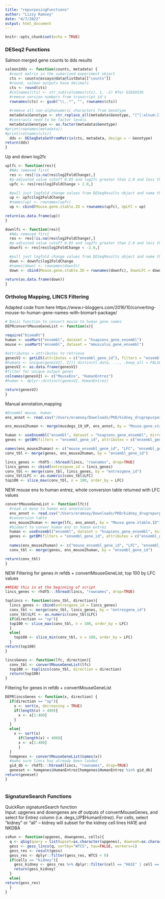 ```yaml
---
title: "repurposingFunctions"
author: "Lizzy Ramsey"
date: "4/7/2022"
output: html_document
---
```


```r
knitr::opts_chunk$set(echo = TRUE)
```

### DESeq2 Functions

Salmon merged gene counts to dds results
```r
salmon2dds <- function(counts, metadata) {
  #count matrix in the sumarized experiment object
  cts <- counts@assays@data@listData[["counts"]]
  #round, salmon outputs have decimals
  cts <- round(cts)
  #colnames(cts) <- str_sub(colnames(cts), 1, -2) #for GSE69556
  #remove version numbers from transcript id's
  rownames(cts) <- gsub("\\..*", "", rownames(cts))
  
  #remove all non-alphanumeric characters from Genotype
  metadata$Genotype <- str_replace_all(metadata$Genotype, "[^[:alnum:]]", "")
  #contrasts need to be factor levels
  metadata$Genotype <- as.factor(metadata$Genotype)
#print(rownames(metadata))
#print(colnames(cts))
  dds <- DESeqDataSetFromMatrix(cts, metadata, design = ~ Genotype)
return(dds)
}

```


Up and down log2fc
```r
uplfc <- function(res){
  #NAs removed first
  res <- res[!is.na(res$log2FoldChange),]
  #p-adjusted value cutoff 0.05 and log2fc greater than 2.0 and less than -2.0
  upfc <- res[res$log2FoldChange > 2.0,]

  #pull just logfold change values from DESeqResults object and name the values by associated gene
  up <- upfc$log2FoldChange
  #names(up) <- rownames(upfc)
  up <- cbind(Mouse.gene.stable.ID = rownames(upfc), UpLFC = up)
  
return(as.data.frame(up))
}

downlfc <- function(res){
  #NAs removed first
  res <- res[!is.na(res$log2FoldChange),]
  #p-adjusted value cutoff 0.05 and log2fc greater than 2.0 and less than -2.0
  downfc <- res[res$log2FoldChange < -2.0,]

  #pull just logfold change values from DESeqResults object and name the values by associated gene
  down <- downfc$log2FoldChange
  #names(down) <- rownames(downfc)
  down <- cbind(Mouse.gene.stable.ID = rownames(downfc), DownLFC = down)
  
return(as.data.frame(down))
}
```

### Ortholog Mapping, LINCS Filtering
Adapted code from here https://www.r-bloggers.com/2016/10/converting-mouse-to-human-gene-names-with-biomart-package/ 
```r
# Basic function to convert mouse to human gene names
DEPRconvertMouseGeneList <- function(x){

require("biomaRt")
human <- useMart("ensembl", dataset = "hsapiens_gene_ensembl")
mouse <- useMart("ensembl", dataset = "mmusculus_gene_ensembl")

#attributes = attributes to retrieve
genesV2 <- getLDS(attributes = c("ensembl_gene_id"), filters = "ensembl_gene_id", values = x, mart = mouse, attributesL = c("entrezgene_id"), martL = human, uniqueRows=T)
#humanx <- unique(genesV2[, 2])] distinct(.data, ..., .keep_all = FALSE) 
genesV2 <- as.data.frame(genesV2)
#filter for unique output genes
colnames(genesV2) <- c("MouseEns", "HumanEntrez")
#human <- dplyr::distinct(genesV2, HumanEntrez) 

return(genesV2)
}
```

Manual annotation,mapping
```r
#Ensembl mouse, human
ens_annot <- read.csv("/Users/eramsey/Downloads/PKD/kidney_drugrepurposing/data/annot_ens_humanmouse.csv")

ens_mouse2human <- merge(musdegs_19_UP, ens_annot, by = "Mouse.gene.stable.ID")

human <- useEnsembl("ensembl", dataset = "hsapiens_gene_ensembl", mirror = "useast")
genes <- getBM(filters = "ensembl_gene_id", attributes = c("ensembl_gene_id","entrezgene_id"), values = ens_mouse2human$Gene.stable.ID, mart = human)

names(ens_mouse2human) <- c("mouse_ensembl_gene_id", "LFC", "ensembl_gene_id")
conv_tbl <- merge(genes, ens_mouse2human, by = "ensembl_gene_id")

lincs_genes <- rhdf5:::h5read(lincs, "rownames", drop=TRUE)
lincs_genes <- cbind(entrezgene_id = lincs_genes)
conv_tbl <- merge(conv_tbl, lincs_genes, by = "entrezgene_id")
conv_tbl$LFC <- as.numeric(conv_tbl$LFC)
top100 <- slice_max(conv_tbl, n = 100, order_by = LFC)
```

NEW mouse ens to human entrez, whole conversion table returned with LFC values
```r
convertMouseGeneList <- function(lfc){
  #read in mose to human ens annotation
  ens_annot <- read.csv("/Users/eramsey/Downloads/PKD/kidney_drugrepurposing/data/annot_ens_humanmouse.csv")
  #conversion table
  ens_mouse2human <- merge(lfc, ens_annot, by = "Mouse.gene.stable.ID")
  #biomart to conver human ens to human entrez
  human <- useEnsembl("ensembl", dataset = "hsapiens_gene_ensembl", mirror = "useast")
  genes <- getBM(filters = "ensembl_gene_id", attributes = c("ensembl_gene_id","entrezgene_id"), values = ens_mouse2human$Gene.stable.ID, mart = human)
  
  names(ens_mouse2human) <- c("mouse_ensembl_gene_id", "LFC", "ensembl_gene_id")
  conv_tbl <- merge(genes, ens_mouse2human, by = "ensembl_gene_id")

return(conv_tbl)
}
```

NEW Filtering for genes in refdb + convertMouseGeneList, top 100 by LFC values
```r
##READ this in at the beginning of script
lincs_genes <- rhdf5:::h5read(lincs, "rownames", drop=TRUE)

toplincs <- function(conv_tbl, direction){
  lincs_genes <- cbind(entrezgene_id = lincs_genes)
  conv_tbl <- merge(conv_tbl, lincs_genes, by = "entrezgene_id")
  conv_tbl$LFC <- as.numeric(conv_tbl$LFC)
  if(direction == "up"){
  top100 <- slice_max(conv_tbl, n = 100, order_by = LFC)
  }
  else{
    top100 <- slice_min(conv_tbl, n = 100, order_by = LFC)
  }
return(top100)
}
```

```r
lincsGenes <- function(lfc, direction){
  conv_tbl <- convertMouseGeneList(lfc)
  top100 <- toplincs(conv_tbl, direction = direction)
  return(top100)
}
```

Filtering for genes in refdb + convertMouseGeneList
```r
DEPRlincsGenes <- function(x, direction) {
  if(direction == "up"){
    x <- sort(x, decreasing = TRUE)
    if(length(x) > 400){
      x <- x[1:400]
    }
  }
  else{
    x <- sort(x)
      if(length(x) > 400){
      x <- x[1:400]
      }
  }
  homgenes <- convertMouseGeneList(names(x))
  #make sure lincs has already been loaded
  gid_db <- rhdf5:::h5read(lincs, "rownames", drop=TRUE)
  geneset <- homgenes$HumanEntrez[homgenes$HumanEntrez %in% gid_db]
return(geneset)
}


```


```r


```

### SignatureSearch Functions
QuickRun signatureSearch function  
Input: upgenes and downgenes are df outputs of convertMouseGenes, and select for Entrez column (i.e. degs_UP$HumanEntrez). For cells, select "kidney" or "all" -- kidney will subset for the kidney cell lines HA1E and NKDBA
```r
ssRun <- function(upgenes, downgenes, cells){
  q <- qSig(query = list(upset=as.character(upgenes), downset=as.character(downgenes)), gess_method="LINCS", refdb= lincs)
  gess <- gess_lincs(q, sortby="WTCS", tau=FALSE, workers=1)
  gess_res <- result(gess)
  gess_res <- dplyr::filter(gess_res, WTCS < 0)
  if(cells == "kidney"){
    gess_kidney <- gess_res %>% dplyr::filter(cell == "HA1E" | cell == "NKDBA")
    return(gess_kidney)
  }
  else{
return(gess_res)
  }
}

```
